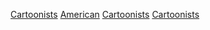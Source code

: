 {{Commonscat|Cartoonists from the United States}}

[[Category:各职业美国人|Cartoonists]]
[[Category:各国卡通画家|American]]
[[Category:美国艺术家|Cartoonists]]
[[Category:美国漫画|Cartoonists]]